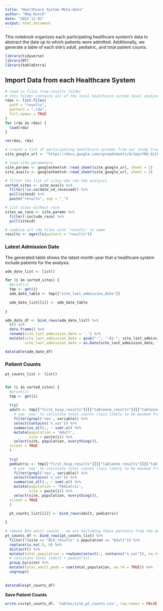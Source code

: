 ```yaml
---
title: "Healthcare System Meta-data"
author: "Meg Hutch"
date: "2022-11-01"
output: html_document
---
```


This notebook organizes each participating healthcare system's data to abstract the date up to which patients were admitted. Additionally, we generate a table of each site's adult, pediatric, and total patient counts.

```r
library(tidyverse)
library(DT)
library(kableExtra)
```

## **Import Data from each Healthcare System**

```r
# read in files from results folder 
# this folder contains all of the local healthcare system level analyses
rdas <- list.files(
  path = "results",
  pattern = ".rda",
  full.names = TRUE
)
for (rda in rdas) {
  load(rda)
}

rm(rdas, rda)

# create a list of participating healthcare systems from our study tracking spreadsheet
site_google_url <- "https://docs.google.com/spreadsheets/d/1epcYNd_0jCUMktOHf8mz5v651zy1JALD6PgzobrGWDY/edit?usp=sharing"

# load site parameters
site_params <- googlesheets4::read_sheet(site_google_url, sheet = 1)
site_avails <- googlesheets4::read_sheet(site_google_url, sheet = 2)

# filter the list of sites who ran the analysis
sorted_sites <- site_avails %>%
  filter(!is.na(date_v4_received)) %>%
  pull(siteid) %>%
  paste("results", sep = "_")

# list sites without race
sites_wo_race <- site_params %>%
  filter(!include_race) %>%
  pull(siteid)

# combine all rda files with 'results' in name
results <- mget(ls(pattern = "results"))
```

### **Latest Admission Date**

The generated table shows the latest month-year that a healthcare system include patients for the analysis.

```r
adm_date_list <- list()

for (i in sorted_sites) {
  #print(i)
  tmp <- get(i)
  adm_date_table <- tmp[["site_last_admission_date"]]

  adm_date_list[[i]] <- adm_date_table 
  
}

adm_date_df <- bind_rows(adm_date_list) %>% 
  t() %>% 
  data.frame() %>% 
  rename(site_last_admission_date = '.') %>% 
  mutate(site_last_admission_date = gsub("-", "-01-", site_last_admission_date),
         site_last_admission_date = as.Date(site_last_admission_date, format = '%m-%d-%Y'))

datatable(adm_date_df)
```

### **Patient Counts**

```r
pt_counts_list <- list()


for (i in sorted_sites) {
  #print(i)
  tmp <- get(i)
  
  try(  
  adult <- tmp[["first_hosp_results"]][["tableone_results"]][["tableone_adults"]][["demo_table"]] %>% 
    # use 'sex' to calculate total counts (less likely to be masked from stratification of smaller numbers such as would be the case if we chose 'age_group')
    filter(grepl('sex', variable)) %>% 
    select(contains('n_var')) %>% 
    summarise_all(., ~ sum(.x)) %>% 
    mutate(population = 'Adult',
           site = paste(i)) %>% 
    select(site, population, everything()),
  silent = TRUE
  )
  
  try(  
  pediatric <- tmp[["first_hosp_results"]][["tableone_results"]][["tableone_pediatrics"]][["demo_table"]] %>% 
    # use 'sex' to calculate total counts (less likely to be masked from stratification of smaller numbers such as would be the case if we chose 'age_group')
    filter(grepl('sex', variable)) %>% 
    select(contains('n_var')) %>% 
    summarise_all(., ~ sum(.x)) %>% 
    mutate(population = 'Pediatric',
           site = paste(i)) %>% 
    select(site, population, everything()), 
  silent = TRUE
  )

  pt_counts_list[[i]] <- bind_rows(adult, pediatric)
  
}

# remove BCH adult counts - we are excluding these patients from the meta-analysis
pt_counts_df <- bind_rows(pt_counts_list) %>% 
  filter(!(site == "BCH_results" & population == "Adult")) %>% 
  replace(is.na(.), 0) %>% 
  distinct() %>% 
  mutate(total_population = rowSums(select(., contains("n_var")), na.rm = TRUE)) %>% 
  # calculate total (adult + pediatric)
  group_by(site) %>% 
  mutate(total_adult_peds = sum(total_population, na.rm = TRUE)) %>% 
  ungroup()
  
  
datatable(pt_counts_df)
```

**Save Patient Counts**

```r
write.csv(pt_counts_df, 'tables/site_pt_counts.csv', row.names = FALSE)
```


